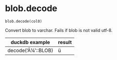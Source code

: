# blob.decode { #duckops.blob.decode }

`blob.decode(col0)`

Convert blob to varchar. Fails if blob is not valid utf-8.

| duckdb example | result |
| -------------- | ------ |
| decode('Ã¼'::BLOB) | ü |
